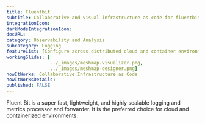 ```yaml
---
title: Fluentbit
subtitle: Collaborative and visual infrastructure as code for fluentbit-operator
integrationIcon: 
darkModeIntegrationIcon: 
docURL: 
category: Observability and Analysis
subcategory: Logging
featureList: [Configure across distributed cloud and container environments. ,Manage high availability with I/O handlers to store data for disaster recovery.,Granular management of data parsing and routing. Filtering and enrichment to optimize security and minimize cost.]
workingSlides: [
				../_images/meshmap-visualizer.png,
				../_images/meshmap-designer.png]
howItWorks: Collaborative Infrastructure as Code
howItWorksDetails: 
published: FALSE
---
```

Fluent Bit is a super fast, lightweight, and highly scalable logging and metrics processor and forwarder. It is the preferred choice for cloud and containerized environments.
